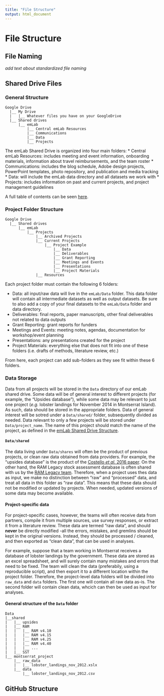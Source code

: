 ```yaml
---
title: "File Structure"
output: html_document
---
```


# File Structure

<!--
    Note to self: add intro text
-->

## File Naming
*add text about standardized file naming* 

## Shared Drive Files

### General Structure

```
Google Drive
  |__ My Drive
  |   |__ Whatever files you have on your GoogleDrive
  |__ Shared drives
      |__ emLab
          |__ Central emLab Resources
          |__ Communications
          |__ Data
          |__ Projects
```

The emLab Shared Drive is organized into four main folders:
* Central emLab Resources: includes meeting and event information, onboarding materials, information about travel reimbursements, and the team roster
* Communications: includes the blog schedule, Adobe design projects, PowerPoint templates, photo repository, and publication and media tracking
* Data: will include the emLab data directory and all datasets we work with
* Projects: includes information on past and current projects, and project management guidelines

A full table of contents can be seen [here](https://docs.google.com/document/d/1a26a6N4akF2dSXWfp0fWxGegd0wvrPVUeaA09en2EPE/edit). 

### Project Folder Structure

```
Google Drive
  |__ Shared drives
      |__ emLab
          |__ Projects
              |__ Archived Projects
              |__ Current Projects
                  |__ Project Example
                      |__ Data
                      |__ Deliverables
                      |__ Grant Reporting
                      |__ Meetings and Events
                      |__ Presentations
                      |__ Project Materials
              |__ Resources
```

Each project folder must contain the following 6 folders:

* Data: all input/raw data will live in the `emLab/Data` folder. This data folder will contain all intermediate datasets as well as output datasets. Be sure to also add a copy of your final datasets to the `emLab/Data` folder and data directory.
* Deliverables: final reports, paper manuscripts, other final deliverables not related to data outputs
* Grant Reporting: grant reports for funders 
* Meetings and Events: meeting notes, agendas, documentation for workshop/event planning
* Presentations: any presentations created for the project
* Project Materials: everything else that does not fit into one of these folders (i.e. drafts of methods, literature review, etc.)

From here, each project can add sub-folders as they see fit within these 6 folders.

### Data Storage

<!--
    Note: update this text to match our last conversation. All inputs and outputs will live in the emLab/Data folder. Under each project, there will also be a data folder where intermediate files can be stored. the final output can be shared here as well, but needs to also be added to the emLab/Data folder and data directory. 
-->

Data from all projects will be stored in the `Data` directory of our emLab shared drive. Some data will be of general interest to different projects (for example, the "Upsides database"), while some data may be relevant to just one project (*e.g.* lobster landings for November 2014 in Montserrat Island). As such, data should be stored in the appropriate folders. Data of general interest will be sotred under a `Data/shared/` folder, subsequently divided as needed. Data relevant to only a few projects will be stored under `Data/project_name`. The name of this project should match the name of the project, as defined in the [emLab Shared Drive Structure](https://docs.google.com/document/d/1a26a6N4akF2dSXWfp0fWxGegd0wvrPVUeaA09en2EPE).

#### `Data/shared`

The data living under `Data/shares` will often be the product of previous projects, or clean raw data obtained from data providers. For example, the "upsides database" is the product of the [Costello *et al.* 2016 paper](https://www.pnas.org/content/113/18/5125). On the other hand, the RAM Legacy stock assessment database is often shared with us by the [RAM Legacy team](https://www.ramlegacy.org/). Therefore, when a project uses thes data as input, we make no distinction between "raw" and "processed" data, and treat all data in this folder as "raw data". This means that these data should not be modified or updated by projects. When needed, updated versions of some data may become available.

#### Project-specific data

For project-specific cases, however, the teams will often receive data from partners, compile it from multiple sources, use survey responses, or extract it from a literature review. These data are termed "raw data", and should **never** be directly modified -all the errors, mistakes, and gremlins should be kept in the original versions. Instead, they should be processed / cleaned, and then exported as "clean data", that can be used in analyses.

For example, suppose that a team working in Montserrat receives a database of lobster landings by the government. These data are stored as an excel spreadsheet, and will surely contain many mistakes and errors that need to be fixed. The team will clean the data (preferabily, using a reproducible script), and then export it to a different location within the project folder. Therefore, the project-level data folders will be divided into `raw_data` and `data` folders. The first one will contain all raw data as-is. The second folder will contain clean data, whcich can then be used as input for analyses.

#### General structure of the `Data` folder

```
Data
|__shared
|   |__ upsides
|   |__ RAM
|   |   |__ RAM v4.10
|   |   |__ RAM v4.15
|   |   |__ RAM v4.25
|   |   |__ RAM v4.40
|   |   |__ ...
|   |__ SST
|__ montserrat_project
    |__ raw_data
    |   |__ lobster_landings_nov_2012.xslx
    |__ data
        |__ lobster_landings_nov_2012.csv
```

## GitHub Structure
